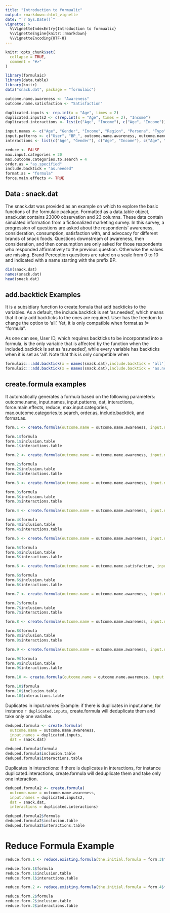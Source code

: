 ```yaml
---
title: "Introduction to formualic"
output: rmarkdown::html_vignette
date: "`r Sys.Date()`"
vignette: >
  %\VignetteIndexEntry{Introduction to formualic}
  %\VignetteEngine{knitr::rmarkdown}
  %\VignetteEncoding{UTF-8}
---
```


```r
knitr::opts_chunk$set(
  collapse = TRUE,
  comment = "#>"
)
```

```r
library(formulaic)
library(data.table)
library(knitr)
data("snack.dat", package = "formulaic")
```

```r
outcome.name.awareness <- "Awareness"
outcome.name.satisfaction <- "Satisfaction"

duplicated.inputs <- rep.int(x = "Age", times = 2)
duplicated.inputs2 <- c(rep.int(x = "Age", times = 2), "Income")
duplicated.interactions <- list(c("Age", "Income"), c("Age", "Income"))

input.names <- c("Age", "Gender", "Income", "Region", "Persona", "Typo")
input.patterns <- c("User", "BP_", outcome.name.awareness, outcome.name.satisfaction)
interactions <- list(c("Age", "Gender"), c("Age", "Income"), c("Age", "Gender", "Income"), c("Gender", "Inco"), c("Age", "Reg ion"))

reduce <- FALSE
max.input.categories = 20
max.outcome.categories.to.search = 4
order.as = "as.specified"
include.backtick = "as.needed"
format.as = "formula"
force.main.effects <- TRUE
```

## Data : snack.dat

The snack.dat was provided as an example on which to explore the basic functions of the formulaic package. Formatted as a data.table object, snack.dat contains 23000 observation and 23 columns. These data contain simulated information from a fictionalized marketing survey.  In this survey, a progression of questions are asked about the respondents' awareness, consideration, consumption, satisfaction with, and advocacy for different brands of snack foods.  Questions downstream of awareness, then consideration, and then consumption are only asked for those respondents who responded affirmatively to the previous question.  Otherwise the values are missing.  Brand Perception questions are rated on a scale from 0 to 10 and indicated with a name starting with the prefix BP.


```r
dim(snack.dat)
names(snack.dat)
head(snack.dat)
```

## add.backtick Examples

It is a subsidiary function to create.fomula that add backticks to the variables. As a default, the include.backtick is set 'as.needed', which means that it only add backticks to the ones are required. User has the freedom to change the option to 'all'. Yet, it is only compatible when format.as != "formula".

As one can see, User ID, which requires backticks to be incorporated into a formula, is the only variable that is affected by the function when the included.backtick is set as 'as.needed', while every variable has backticks when it is set as 'all'. Note that this is only competible when 


```r
formulaic:::add.backtick(x = names(snack.dat),include.backtick = 'all')
formulaic:::add.backtick(x = names(snack.dat),include.backtick = 'as.needed')
```

## create.formula examples

It automatically generates a formula based on the following parameters:
outcome.name, input.names, input.patterns, dat, interactions, force.main.effects, reduce, max.input.categories, max.outcome.categories.to.search, order.as, include.backtick, and format.as. 


```r
form.1 <- create.formula(outcome.name = outcome.name.awareness, input.names = NULL, input.patterns = NULL, dat = NULL)

form.1$formula
form.1$inclusion.table
form.1$interactions.table
```

```r
form.2 <- create.formula(outcome.name = outcome.name.awareness, input.names = ".", input.patterns = NULL, dat = snack.dat)

form.2$formula
form.2$inclusion.table
form.2$interactions.table
```

```r
form.3 <- create.formula(outcome.name = outcome.name.awareness, input.names = input.names, input.patterns = NULL, dat = NULL, reduce = reduce, max.input.categories = max.input.categories, max.outcome.categories.to.search = max.outcome.categories.to.search, order.as = order.as, include.backtick = include.backtick, format.as = "character")

form.3$formula
form.3$inclusion.table
form.3$interactions.table
```


```r
form.4 <- create.formula(outcome.name = outcome.name.awareness, input.names = input.names, input.patterns = input.patterns, dat = snack.dat, reduce = reduce, max.input.categories = max.input.categories, max.outcome.categories.to.search = max.outcome.categories.to.search, order.as = order.as, include.backtick = include.backtick, format.as = format.as)

form.4$formula
form.4$inclusion.table
form.4$interactions.table
```

```r
form.5 <- create.formula(outcome.name = outcome.name.awareness, input.names = input.names, input.patterns = input.patterns, dat = snack.dat, reduce = TRUE, max.input.categories = max.input.categories, max.outcome.categories.to.search = max.outcome.categories.to.search, order.as = order.as, include.backtick = include.backtick, format.as = format.as)

form.5$formula
form.5$inclusion.table
form.5$interactions.table
```

```r
form.6 <- create.formula(outcome.name = outcome.name.satisfaction, input.names = input.names, input.patterns = input.patterns, dat = snack.dat, reduce = TRUE, max.input.categories = max.input.categories, max.outcome.categories.to.search = max.outcome.categories.to.search, order.as = order.as, include.backtick = include.backtick, format.as = format.as)

form.6$formula
form.6$inclusion.table
form.6$interactions.table
```

```r
form.7 <- create.formula(outcome.name = outcome.name.awareness, input.names = input.names, input.patterns = input.patterns, dat = snack.dat, interactions = interactions, force.main.effects = TRUE, reduce = TRUE, max.input.categories = max.input.categories, max.outcome.categories.to.search = max.outcome.categories.to.search, order.as = order.as, include.backtick = include.backtick, format.as = format.as)

form.7$formula
form.7$inclusion.table
form.7$interactions.table
```

```r
form.8 <- create.formula(outcome.name = outcome.name.awareness, input.names = NULL, input.patterns = NULL, dat = snack.dat, interactions = interactions, force.main.effects = TRUE, reduce = TRUE, max.input.categories = max.input.categories, max.outcome.categories.to.search = max.outcome.categories.to.search, order.as = order.as, include.backtick = include.backtick, format.as = format.as)

form.8$formula
form.8$inclusion.table
form.8$interactions.table
```

```r
form.9 <- create.formula(outcome.name = outcome.name.awareness, input.names = NULL, input.patterns = NULL, dat = snack.dat, interactions = interactions, force.main.effects = FALSE, reduce = TRUE, max.input.categories = max.input.categories, max.outcome.categories.to.search = max.outcome.categories.to.search, order.as = order.as, include.backtick = include.backtick, format.as = format.as)

form.9$formula
form.9$inclusion.table
form.9$interactions.table
```

```r
form.10 <- create.formula(outcome.name = outcome.name.awareness, input.names = NULL, input.patterns = NULL, dat = NULL, interactions = interactions, force.main.effects = FALSE, reduce = FALSE, max.input.categories = max.input.categories, max.outcome.categories.to.search = max.outcome.categories.to.search, order.as = order.as, include.backtick = include.backtick, format.as = format.as)

form.10$formula
form.10$inclusion.table
form.10$interactions.table
```


Duplicates in input.names Example: if there is duplicates in input.name, for instance `r duplicated.inputs`, create.formula will deduplicate them and take only one varialbe.

```r
deduped.formula <- create.formula(
  outcome.name = outcome.name.awareness, 
  input.names = duplicated.inputs, 
  dat = snack.dat)

deduped.formula$formula
deduped.formula$inclusion.table
deduped.formula$interactions.table
```

Duplicates in interactions: if there is duplicates in interactions, for instance duplicated.interactions, create.formula will deduplicate them and take only one interaction. 

```r
deduped.formula2 <- create.formula(
  outcome.name = outcome.name.awareness,
  input.names = duplicated.inputs2,
  dat = snack.dat,
  interactions = duplicated.interactions)

deduped.formula2$formula
deduped.formula2$inclusion.table
deduped.formula2$interactions.table
```

# Reduce Formula Example

```r
reduce.form.1 <- reduce.existing.formula(the.initial.formula = form.3$formula, dat = snack.dat, format.as = "character")

reduce.form.1$formula
reduce.form.1$inclusion.table
reduce.form.1$interactions.table
```

```r
reduce.form.2 <- reduce.existing.formula(the.initial.formula = form.4$formula, dat = snack.dat, format.as = "formula")

reduce.form.2$formula
reduce.form.2$inclusion.table
reduce.form.2$interactions.table
```
